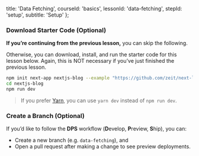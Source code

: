 
  title: 'Data Fetching',
  courseId: 'basics',
  lessonId: 'data-fetching',
  stepId: 'setup',
  subtitle: 'Setup'
};

### Download Starter Code (Optional)

**If you’re continuing from the previous lesson,** you can skip the following.

Otherwise, you can download, install, and run the starter code for this lesson below. Again, this is NOT necessary if you’ve just finished the previous lesson.

```bash
npm init next-app nextjs-blog --example "https://github.com/zeit/next-learn-starter/tree/master/data-fetching-starter"
cd nextjs-blog
npm run dev
```

> If you prefer [Yarn](https://yarnpkg.com/), you can use `yarn dev` instead of `npm run dev`.

### Create a Branch (Optional)

If you’d like to follow the **DPS** workflow (**D**evelop, **P**review, **S**hip), you can:

- Create a new branch (e.g. `data-fetching`), and
- Open a pull request after making a change to see preview deployments.

